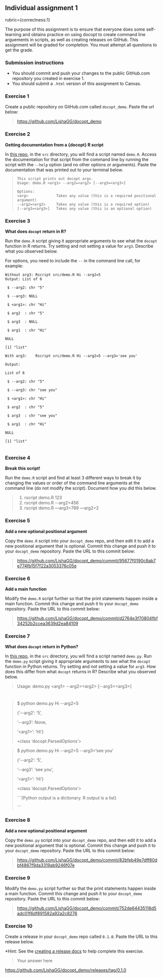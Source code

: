 ## Individual assignment 1

rubric={correctness:1}

The purpose of this assignment is to ensure that everyone does some self-learning and obtains practice on using docopt to create command line arguements in scripts, as well as creating releases on GitHub. This assignment will be graded for completion. You must attempt all questions to get the grade.

### Submission instructions

-   You should commit and push your changes to the public GitHub.com repository you created in exercise 1.
-   You should submit a `.html` version of this assignment to Canvas.

### Exercise 1

Create a public repository on GitHub.com called `docopt_demo`. Paste the url below:

> <https://github.com/LishaGG/docopt_demo>

### Exercise 2

**Getting documentation from a {docopt} R script**

In [this repo](https://github.ubc.ca/MDS-2022-23/DSCI_522_dsci-workflows_students), in the `src` directory, you will find a script named `demo.R`. Access the documentation for that script from the command line by running the script with the `--help` option (and no other options or arguments). Paste the documentation that was printed out to your terminal below.

>     This script prints out docopt args.
>     Usage: demo.R <arg1> --arg2=<arg2> [--arg3=<arg3>]
>
>     Options:
>     <arg>             Takes any value (this is a required positional argument)
>     --arg2=<arg2>     Takes any value (this is a required option)
>     [--arg3=<arg3>]   Takes any value (this is an optional option) 

### Exercise 3

**What does `docopt` return in R?**

Run the `demo.R` script giving it appropriate arguments to see what the `docopt` function in R returns. Try setting and not setting a value for `arg3`. Describe what you observed below.

For options, you need to include the `--` in the command line call, for example:

    Without arg3: Rscript src/demo.R Hi --arg2=5
    Output: List of 6
     
     $ --arg2: chr "5"

     $ --arg3: NULL

     $ <arg1>: chr "Hi"

     $ arg2  : chr "5"

     $ arg3  : NULL

     $ arg1  : chr "Hi"
     
    NULL

    [1] "list"

    With arg3:    Rscript src/demo.R Hi --arg2=5 --arg3='see you'

    Output:

    List of 6

     $ --arg2: chr "5"

     $ --arg3: chr "see you"

     $ <arg1>: chr "Hi"

     $ arg2  : chr "5"

     $ arg3  : chr "see you"

     $ arg1  : chr "Hi"

    NULL

    [1] "list" 

```It
```

### Exercise 4

**Break this script!**

Run the `demo.R` script and find at least 3 different ways to break it by changing the values or order of the command line arguments at the command line (do not modify the script). Document how you did this below.

> 1.  rscript demo.R 123
> 2.  rscript demo.R \--arg2=456
> 3.  rscript demo.R ---arg3=789 ---arg2=2

### Exercise 5

**Add a new optional positional argument**

Copy the `demo.R` script into your `docopt_demo` repo, and then edit it to add a new positional argument that is optional. Commit this change and push it to your `docopt_demo` repository. Paste the URL to this commit below:

> <https://github.com/LishaGG/docopt_demo/commit/95677f0190c8ab7e774fb15f7f22a3053376c05e>

### Exercise 6

**Add a main function**

Modify the `demo.R` script further so that the print statements happen inside a main function. Commit this change and push it to your `docopt_demo` repository. Paste the URL to this commit below:

> <https://github.com/LishaGG/docopt_demo/commit/d2764e3f70804fbf34252b2ccea3639d2ea84109>

### Exercise 7

**What does `docopt` return in Python?**

In [this repo](https://github.ubc.ca/MDS-2022-23/DSCI_522_dsci-workflows_students), in the `src` directory, you will find a script named `demo.py`. Run the `demo.py` script giving it appropriate arguments to see what the `docopt` function in Python returns. Try setting and not setting a value for `arg3`. How does this differ from what `docopt` returns in R? Describe what you observed below.

> Usage: demo.py \<arg1\> \--arg2=\<arg2\> [\--arg3=\<arg3\>]

# 

> \$ python demo.py Hi \--arg2=5
>
> {'\--arg2': '5',
>
> '\--arg3': None,
>
> '\<arg1\>': 'Hi'}
>
> \<class 'docopt.ParsedOptions'\>

> \$ python demo.py Hi \--arg2=5 \--arg3='see you'
>
> {'\--arg2': '5',
>
> '\--arg3': 'see you',
>
> '\<arg1\>': 'Hi'}
>
> \<class 'docopt.ParsedOptions'\>
>
> ```{Python output is a dictionary. R output is a list}
>
> ```

### Exercise 8

**Add a new optional positional argument**

Copy the `demo.py` script into your `docopt_demo` repo, and then edit it to add a new positional argument that is optional. Commit this change and push it to your `docopt_demo` repository. Paste the URL to this commit below:

> <https://github.com/LishaGG/docopt_demo/commit/82bfeb49e7dff80dbf4867f9da3319ab9246f07e>

### Exercise 9

Modify the `demo.py` script further so that the print statements happen inside a main function. Commit this change and push it to your `docopt_demo` repository. Paste the URL to this commit below:

> <https://github.com/LishaGG/docopt_demo/commit/752de64435118d5adc01f6df891582a92a2c8276>

### Exercise 10

Create a release in your `docopt_demo` repo called `0.1.0`. Paste the URL to this release below.

\*Hint: See the [creating a release docs](https://docs.github.com/en/free-pro-team@latest/github/administering-a-repository/managing-releases-in-a-repository#creating-a-release) to help complete this exercise.

> Your answer here

<https://github.com/LishaGG/docopt_demo/releases/tag/0.1.0>

